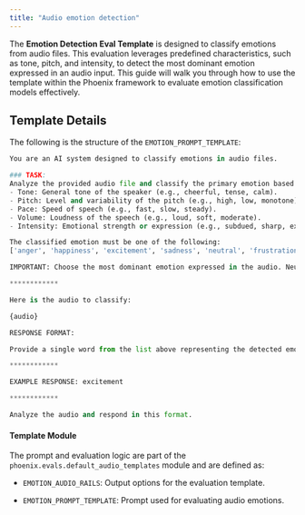 ```yaml
---
title: "Audio emotion detection"
---
```


The **Emotion Detection Eval Template** is designed to classify emotions from audio files. This evaluation leverages predefined characteristics, such as tone, pitch, and intensity, to detect the most dominant emotion expressed in an audio input. This guide will walk you through how to use the template within the Phoenix framework to evaluate emotion classification models effectively.

## Template Details

The following is the structure of the `EMOTION_PROMPT_TEMPLATE`:

```python
You are an AI system designed to classify emotions in audio files.

### TASK:
Analyze the provided audio file and classify the primary emotion based on these characteristics:
- Tone: General tone of the speaker (e.g., cheerful, tense, calm).
- Pitch: Level and variability of the pitch (e.g., high, low, monotone).
- Pace: Speed of speech (e.g., fast, slow, steady).
- Volume: Loudness of the speech (e.g., loud, soft, moderate).
- Intensity: Emotional strength or expression (e.g., subdued, sharp, exaggerated).

The classified emotion must be one of the following:
['anger', 'happiness', 'excitement', 'sadness', 'neutral', 'frustration', 'fear', 'surprise', 'disgust', 'other']

IMPORTANT: Choose the most dominant emotion expressed in the audio. Neutral should only be used when no other emotion is clearly present; do your best to avoid this label.

************

Here is the audio to classify:

{audio}

RESPONSE FORMAT:

Provide a single word from the list above representing the detected emotion.

************

EXAMPLE RESPONSE: excitement

************

Analyze the audio and respond in this format.
```

#### Template Module

The prompt and evaluation logic are part of the `phoenix.evals.default_audio_templates` module and are defined as:

* `EMOTION_AUDIO_RAILS`: Output options for the evaluation template.

* `EMOTION_PROMPT_TEMPLATE`: Prompt used for evaluating audio emotions.


